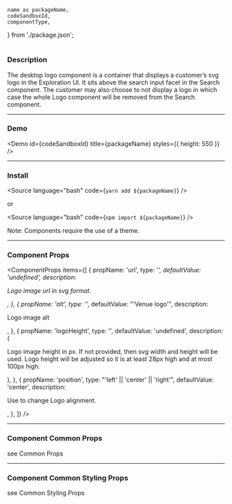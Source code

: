 <!---

React Components Blocks: https://github.com/storybookjs/storybook/blob/master/addons/docs/docs/docspage.md#slot-values

CSF Stories with arbitrary MDX: https://github.com/storybookjs/storybook/blob/master/addons/docs/docs/recipes.md#csf-stories-with-arbitrary-mdx

Note that in contrast to other examples, the MDX file suffix is .mdx rather than .stories.mdx. This key difference means that the file will be loaded with the default MDX loader rather than Storybook's CSF loader, which has several implications:

You shouldn't provide a Meta declaration.
You can refer to existing stories (i.e. <Story id="...">) but cannot define new stories (i.e. <Story name="...">).
The documentation gets exported as the default export (MDX default) rather than as a parameter hanging off the default export (CSF).

-->


	name as packageName,
	codeSandboxId,
	componentType,
} from './package.json';

<h1 style={{ marginBottom: '50px', textTransform: 'capitalize' }}>
	<ComponentTitle packageName={packageName} componentType={componentType} />
</h1>

<PackageLinks packageName={packageName} componentType={componentType} />

### Description

The desktop logo component is a container that displays a customer’s svg logo in the Exploration UI. It sits above the search input facet in the Search component. The customer may also choose to not display a logo in which case the whole Logo component will be removed from the Search component.

---

### Demo

<Demo id={codeSandboxId} title={packageName} styles={{ height: 550 }} />

---

### Install

<Source language="bash" code={`yarn add ${packageName}`} />

or

<Source language="bash" code={`npm import ${packageName}`} />

Note: Components require the use of a <LinkTo kind="ui-component-system-overview-themes-component-usage--page">theme</LinkTo>.

---

### Component Props

<ComponentProps
	items={[
		{
			propName: 'url',
			type: '<string>*',
			defaultValue: 'undefined',
			description: <p>Logo image url in svg format.</p>,
		},
		{
			propName: 'alt',
			type: '<string>*',
			defaultValue: "'Venue logo'",
			description: <p>Logo image alt</p>,
		},
		{
			propName: 'logoHeight',
			type: '<number>',
			defaultValue: 'undefined',
			description: (
				<p>
					Logo image height in px. If not provided, then svg width and height
					will be used. Logo height will be adjusted so it is at least 28px high
					and at most 100px high.
				</p>
			),
		},
		{
			propName: 'position',
			type: "'left' || 'center' || 'right'",
			defaultValue: 'center',
			description: <p>Use to change Logo alignment.</p>,
		},
	]}
/>

---

### Component Common Props

<ComponentCommonProps />

see <LinkTo kind="ui-component-system-overview-react-common-props-styled-system-props--page#common-props">
Common Props</LinkTo>

---

### Component Common Styling Props

<ComponentStylingProps />

see <LinkTo kind="ui-component-system-overview-react-common-props-styling-props--page#common-styling-props">Common Styling Props</LinkTo>
